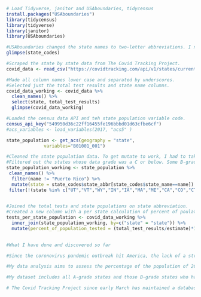 


```r
# Load Tidyverse, janitor and USAboundaries, tidycensus
install.packages("USAboundaries")
library(tidycensus)
library(tidyverse)
library(janitor)
library(USAboundaries)

```



```r
#USAboundaries changed the state names to two-letter abbreviations. I needed to glimpse it here to see what the variable names were.
glimpse(state_codes)
```



```r
#Scraped the state by state data from The Covid Tracking Project.
covid_data <- read_csv("https://covidtracking.com/api/v1/states/current.csv")
```

```r
#Made all column names lower case and separated by underscores.
#Selected just the total test results and state name columns.
covid_data_working <- covid_data %>%
  clean_names() %>%
  select(state, total_test_results)
  glimpse(covid_data_working)
```

```r
#Loaded the census data API and teh state population variable code.
census_api_key("549950d36c22ff16455fe196bbbd01d63cfbe6cf")
#acs_variables <- load_variables(2017, "acs5" )

state_population <- get_acs(geography = "state", 
              variables="B01001_001")
```

```r
#Cleaned the state population data. To get mutate to work, I had to take our Puerto Rico because USAboundaries wouldn't work on Puerto Rico.
#Filtered out the states whose data grade was a C or below. Some B-grade states were filtered out because total test results were not per person, but instead per specimen or did not include private lab totals. States with B grades that were filtered out were Indiana, Iowa, Maine, Massachusetts, California.
state_population_working <- state_population %>%
 clean_names() %>%
  filter(name != "Puerto Rico") %>% 
  mutate(state = state_codes$state_abbr[state_codes$state_name==name]) %>%
 filter(!(state %in% c("UT","VT","WY","IN","IA","MA","ME","CA","CO","CT","DE","FL","HI","ID","KS","MT","NE","NV","NH","NM","NC","ND","SD")))
  
``` 

```r
#Joined the total tests and state populations on state abbreviation.
#Created a new column with a per state calculation of percent of poulation tested.
tests_per_state_population <- covid_data_working %>%
  inner_join(state_population_working, by=c("state" = "state")) %>%
  mutate(percent_of_population_tested = (total_test_results/estimate)*100)
  
```

```r
#What I have done and discovered so far

#Since the coronovirus pandemic outbreak hit America, the lack of a strategic plan to contain the spread through mass testing has been at the forefront of a conversation on the nation's preparedness. Countries such as Iceland, South Korea and Thailand have managed to test wide swaths of their population in short amounts of time, and in doing so, have contained the spread and asymptomatic positive cases.

#My data analysis aims to assess the percentage of the population of 26 states and the District of Columbia 

#My dataset includes all A-grade states and those B-grade states who had no potential conflict with the collection of total number of tests. For example, the CTP gave Massachusetts a B grade because they are including in the total test count people that were tested twice.

# The Covid Tracking Project since early March has maintained a database of avalable covid-19 testing data from the 50 states, five territories and the District of Columbia from public health departments and news reports. Hundreds of volunteers from developers and journalists to researchers and designers staff the team.
```

  